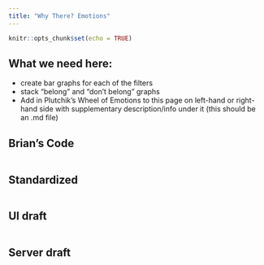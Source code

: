 ```yaml
---
title: "Why There? Emotions"
---
```


```r
knitr::opts_chunk$set(echo = TRUE)
```

## What we need here:

- create bar graphs for each of the filters
- stack "belong" and "don't belong" graphs
- Add in Plutchik’s Wheel of Emotions to this page on left-hand or right-hand side with supplementary description/info under it (this should be an .md file)

## Brian's Code
```r

```

## Standardized
```r

```


## UI draft
```r

```


## Server draft
```r

```

